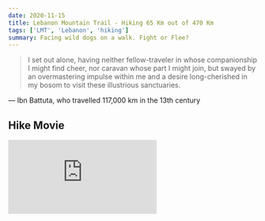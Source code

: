 ```yaml
---
date: 2020-11-15
title: Lebanon Mountain Trail - Hiking 65 Km out of 470 Km
tags: ['LMT', 'Lebanon', 'hiking']
summary: Facing wild dogs on a walk. Fight or Flee?
---
```


> I set out alone, having neither fellow-traveler in whose companionship I might find cheer, nor caravan whose part I might join, but swayed by an overmastering impulse within me and a desire long-cherished in my bosom to visit these illustrious sanctuaries.

— Ibn Battuta, who travelled 117,000 km in the 13th century

## Hike Movie

<iframe
  width={560}
  height={315}
  src="https://www.youtube.com/embed/jIDEZijMDFk"
  frameBorder={0}
  allow="accelerometer; autoplay; clipboard-write; encrypted-media; gyroscope; picture-in-picture"
  allowFullScreen
/>

## Motivation

I felt a sense of urgency because life is moving super fast.

I felt that the trail is alone, since because of Covid19 the fall thru-hike trek was cancelled.

I needed to do something good for this country in my small own way.

I needed to do something that scares me.

The story of Warren Singh Bartlett was super inspiring and triggered me into action. [Read it online on his website](https://www.singhbartlett.com/news).

## Hike Plan

Initially the plan was to take the month of November off, but taking work into considerations the plan changed to taking Fridays off and hike 3 days a week on average.

With 27 sections, and 1 section a day, that amounts to 3 sections a week, which translates to about 9 weeks. If the weather is nice this means that you get to see my adventure updates all the way to January 2021 at the least.

## Fundraise to maintain the trail

Through this hike I hope to fundraise for the [Lebanese Mountain Trail Association](http://lebanontrail.org) (LMTA). You get to watch my hike progress pictures, and read my adventure, and best of all you get the opportunity to help preserve the thousands of years old trails of Lebanon.

The LMTA has done a wonderful job in the past 10 years to create, maintain and raise awareness around the trail. Check out more details about the fundraise on [Mighty Cause](https://www.mightycause.com/story/Draspf).

![map](/static/images/lmt-map.jpg)

## Hike Diary

### Day 1 Marjaayoun to Hasbaya

Nov 5 2020,  
19 Km, 601 m ascents, 626 m descent.

Planning to be there 6am and start walking with the sun rise. There is a 50% chance of rain, which is worrying. I have a rain poncho and a bag cover, just in case.

- Got to Marjaayoun 6am with a cab
- Welcomed by a dancing doggy
- Very foggy morning
- Figuring out how to shoot video with tripod and camera without wasting too much time.
- Met Mir Mounir at Chehab Serail
- Met Wael from Hasbaya Guesthouse
- Met Christian from LMT finally face to face.
- Gave feedback to LMT folks on where i got lost and which trail blaze are confusing.
- Had the best apple of my life on a cliff overlooking the hasbaya valley.
- Bird hunters can get really close to your walking path.
- Hasbaya falls water is super cold.
- In Hasbaya, houses have water tank footballs
- Chmais family are growing their food off the land, i respect that.
- Tasted ma2loubet batenjan, delicious.

<iframe
  src="https://www.gaiagps.com/public/4sF5oLrmylwAF0oWr6RMZaJY?embed=True"
  style={{
    border: 'none',
    overflowY: 'hidden',
    backgroundColor: 'white',
    minWidth: '320px',
    maxWidth: '420px',
    width: '100%',
    height: '420px',
  }}
  scrolling="no"
  seamless="seamless"
/>

### Day 2 Hasbaya to Rashaya

Nov 6 2020,  
26 Km, 1311 m ascents, 829 m descent.

- This was the toughest hike of my life.
- In order of occurance, i got lost, i fell, I got sratched and bruises on my tibia, then i was out of water, and it started raining. I was this close to quitting midway to my destination. My mental dialogue was becoming negative.
- I waited a bit under an oak tree for the rain to pass. I started again with thoughts of just finding water.
- Then I saw a big ant carrying a straw, navigating rocks and water. This scene immediately boosted my morale. It put everything into perspective, and showed me where a true hiker belong. On the trail, in his element, no matter what, with a positive mindsets to solve the toughest challenges. With that in mind, i treaded on to Rashaya.
- After 15min I came about a house and Samer and Khaldoun happily supplied me with water. Things got better from there on.
- This incident highlighted to me the importance of your mental dialogue in tough situations. After all it was the same me who was about to quit. Seeing an ant doing a tough job with unflinching focus, triggered me to evaluate the way i am conversing with myself. The only thing limiting me from achieving my goal was my mental toughness. My body, although in pain and exhausted was an instrument of my mind. The moment my inner dialogue shifted, i got an energy boost and found a way out of a tricky situation.
- Big mountains are magical. They are just there, everywhere you look around. You walk for hours, and when you look up, the big mountain is there. They emanate such a sense of power, that you feel humbled, insignificant in their presence. Now, I understand why most of the human spiritual movements have a mountain. They are an everlasting majestic anchor, no matter where you are look up and the mountain will be your guide.
- Human resilience of mountain folks is impressive. You find farms, and small cabins in the middle of no where.

  {' '}
  <iframe
    src="https://www.gaiagps.com/public/Ff08XDHFF5LKz8tm7a49xeAZ?embed=True"
    style={{
      border: 'none',
      overflowY: 'hidden',
      backgroundColor: 'white',
      minWidth: '320px',
      maxWidth: '420px',
      width: '100%',
      height: '420px',
    }}
    scrolling="no"
    seamless="seamless"
  />

### Day 3 Rashaya to Qaraoun lake

Nov 7 2020,  
18 Km, 533 m ascents, 622 m descent.

- Dealing with pain, achille heal. Suck it up and move on, you can make it.
  I was about to quit from the pain. However I trusted my mind that I can do it, even through pain. Indeed, an hour after walking again, the achille heel pain was gone.
- How to behave with fear against enemies? I had a confrontation with two shepherd dogs. They were few meters in front of me, barking and showing their teeth. Instinctively, I used my hiking sticks, waving them from side to side, making myself look bigger, and more threatening. It seems it was working, they did not advance further, but kept barking aggressively. This stand off continued for two very long minutes. My mind was racing calculating what should I do next to avoid a bite. I tried to move away, as soon as I turned my back, the two dogs advanced closer threateningly. Then, I shouted higher than their barking, they got scared and ran away couple of feet. But as soon I turned my back they tried getting closer. I learned not to turn my back from enemies. I looked them in the eyes, and while still waving with my sticks, stepped slowly backward to the valley. The barking continued for a while, but they seem to like that I was out of their territory. For the remainder of my trip, as soon as I heard dogs barking, I picked up couple of small stones, this is a trick I learned by observing shepherds. Be prepared to face your fears heads on.
- Missing humans not because they are good, but because it is better to be with people. Survival.
- Zeinab from kfarsir, the life of normal people everywhere. Imagine all the possibilities of human life. Being stuck in the city we forget that there are other way of living.
- Obstacles, a rock, letting go and going back to a natural state.

<iframe
  src="https://www.gaiagps.com/public/YbO5d01Y2nAH6V48lSDHm1uS?embed=True"
  style={{
    border: 'none',
    overflowY: 'hidden',
    backgroundColor: 'white',
    minWidth: '320px',
    maxWidth: '420px',
    width: '100%',
    height: '420px',
  }}
  scrolling="no"
  seamless="seamless"
/>

### GPS map of the LMT trail

<iframe
  src="https://www.gaiagps.com/public/jQaFignzSACwaNuWtY1I0TT1?embed=True"
  style={{
    border: 'none',
    overflowY: 'hidden',
    backgroundColor: 'white',
    minWidth: '320px',
    maxWidth: '420px',
    width: '100%',
    height: '420px',
  }}
  scrolling="no"
  seamless="seamless"
/>

### Update

I ended up doing 4 sections out of the 26 sections of the LMT, before I had to prepare for an international move. LMT, I will come back one day.

## Gear

![Gear](/static/images/gear.jpg)

Decathlon Le Mall -Dbayeh items as of 11 May, 2018

| Item Description                                                                                                                                                                                                                                                                                     | Price |
| ---------------------------------------------------------------------------------------------------------------------------------------------------------------------------------------------------------------------------------------------------------------------------------------------------- | ----- |
| [Backpack Queschua Escape 70](https://goo.gl/LgAtsX)                                                                                                                                                                                                                                                 | $154  |
| [Tent Arpenaz 2](https://goo.gl/RTa11z)                                                                                                                                                                                                                                                              | $44   |
| [Sleeping bag Arpenaz 20 Basic](https://goo.gl/1JRSBf)                                                                                                                                                                                                                                               | $13   |
| [Foam mattress Trek M100](https://goo.gl/kW3Pn5)                                                                                                                                                                                                                                                     | $10   |
| [Cook set Popote trekking](https://goo.gl/8XHfd6)                                                                                                                                                                                                                                                    | $25   |
| [Flashlight Onnight 100](https://goo.gl/xquA57)                                                                                                                                                                                                                                                      | $10   |
| [Water Bladder 2L water bladder](https://goo.gl/JgjmRo)                                                                                                                                                                                                                                              | $17   |
| [Power bank Hoco 10000 mAh from Carrefour](https://goo.gl/k3E4B3)                                                                                                                                                                                                                                    | $30   |
| [Crivit Hiking poles](https://www.amazon.co.uk/Crivit-Aluminium-Trekking-Lightweight-Durable/dp/B00JMED1JW)                                                                                                                                                                                          | $27   |
| [Columbia Men's Peakfreak XCRSN XCEL MID Outdry 200XT](https://www.amazon.com/Columbia-Peakfreak-Outdry-Hiking-Bright/dp/B01N4FUB72/ref=sr_1_17?crid=2LDLD2MRXHJ2N&dchild=1&keywords=columbia%2Bpeakfreak%2Bblue&qid=1614923267&s=apparel&sprefix=columbia%2Bpeak%2Cfashion-mens%2C205&sr=1-17&th=1) | $100  |

## Resources

Everything you need to know is on on the [Lebanon Mountain Trail website](https://www.lebanontrail.org/).
